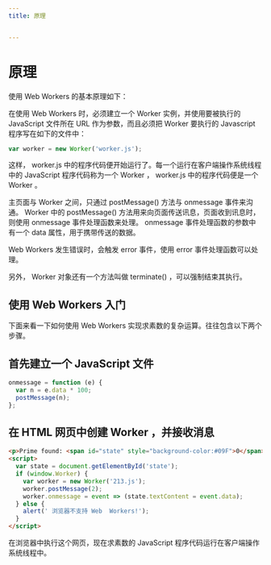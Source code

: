 ```yaml
---
title: 原理


---
```


# 原理

使用 Web Workers 的基本原理如下：

在使用 Web Workers 时，必须建立一个 Worker 实例，并使用要被执行的 JavaScript 文件所在 URL 作为参数，而且必须把 Worker 要执行的 Javascript 程序写在如下的文件中：

```js
var worker = new Worker('worker.js');
```

这样， worker.js 中的程序代码便开始运行了。每一个运行在客户端操作系统线程中的 JavaScript 程序代码称为一个 Worker ， worker.js 中的程序代码便是一个 Worker 。

主页面与 Worker 之间，只通过 postMessage() 方法与 onmessage 事件来沟通。 Worker 中的 postMessage() 方法用来向页面传送讯息，页面收到讯息时，则使用 onmessage
事件处理函数来处理。 onmessage 事件处理函数的参数中有一个 data 属性，用于携带传送的数据。

Web Workers 发生错误时，会触发 error 事件，使用 error 事件处理函数可以处理。

另外， Worker 对象还有一个方法叫做 terminate() ，可以强制结束其执行。

## 使用 Web Workers 入门

下面来看一下如何使用 Web Workers 实现求素数的复杂运算。往往包含以下两个步骤。

## 首先建立一个 JavaScript 文件

```js
onmessage = function (e) {
  var n = e.data * 100;
  postMessage(n);
};
```

## 在 HTML 网页中创建 Worker ，并接收消息

```html
<p>Prime found: <span id="state" style="background-color:#09F">0</span></p>
<script>
  var state = document.getElementById('state');
  if (window.Worker) {
    var worker = new Worker('213.js');
    worker.postMessage(2);
    worker.onmessage = event => (state.textContent = event.data);
  } else {
    alert(' 浏览器不支持 Web  Workers!');
  }
</script>
```

在浏览器中执行这个网页，现在求素数的 JavaScript 程序代码运行在客户端操作系统线程中。

            